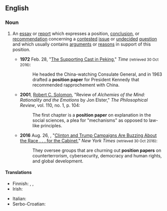 ==English==

===Noun===
{{en-noun}}

# {{lb|en|philosophy|government|public policy}} An [[essay]] or [[report]] which expresses a position, [[conclusion]], or [[recommendation]] concerning a [[contested]] [[issue]] or [[undecided]] [[question]] and which usually contains [[argument]]s or [[reason]]s in support of this position.
#* '''1972''' Feb. 28, "[http://www.time.com/time/magazine/article/0,9171,905829,00.html The Supporting Cast in Peking]," ''Time'' <small>(retrieved 30 Oct 2016)</small>:
#*: He headed the China-watching Consulate General, and in 1963 drafted a '''position paper''' for President Kennedy that recommended rapprochement with China.
#* '''2001''', [[w:Robert_C._Solomon|Robert C. Solomon]], "Review of ''Alchemies of the Mind: Rationality and the Emotions'' by Jon Elster," ''The Philosophical Review'', vol. 110, no. 1, p. 104:
#*: The first chapter is a '''position paper''' on explanation in the social sciences, a plea for "mechanisms" as opposed to law-like principles.
#* '''2016''' Aug. 26, {{w|Mark Landler}}, "[http://www.nytimes.com/2016/08/27/us/politics/clinton-and-trump-campaigns-are-buzzing-about-the-race-for-the-cabinet.html?_r=0 Clinton and Trump Campaigns Are Buzzing About the Race . . . for the Cabinet]," ''New York Times'' <small>(retrieved 30 Oct 2016)</small>:
#*: They oversee groups that are churning out '''position papers''' on counterterrorism, cybersecurity, democracy and human rights, and global development.

====Translations====
{{trans-top|essay or report which expresses a position on a contested issue}}
* Finnish: {{t+|fi|kannanotto}}, {{t+|fi|linjaus}}, {{t+|fi|ohjelma}}
* Irish: {{t|ga|páipéar seasaimh|m}}
{{trans-mid}}
* Italian: {{t+|it|studio}}
* Serbo-Croatian: {{t|sh|dokument o službenom stavu|m}}
{{trans-bottom}}